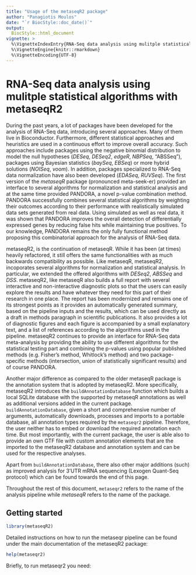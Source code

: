 ---
title: "Usage of the metaseqR2 package"
author: "Panagiotis Moulos"
date: "`r BiocStyle::doc_date()`"
output: 
  BiocStyle::html_document
vignette: >
  %\VignetteIndexEntry{RNA-Seq data analysis using mulitple statistical algorithms with metaseqR2}
  %\VignetteEngine{knitr::rmarkdown}
  %\VignetteEncoding{UTF-8}
---

RNA-Seq data analysis using mulitple statistical algorithms with metaseqR2
================================================================================

During the past years, a lot of packages have been developed for the analysis of 
RNA-Seq data, introducing several approaches. Many of them live in Bioconductor. 
Furthermore, different statistical approaches and heuristics are used in a
continuous effort to improve overall accuracy. Such approaches include packages
using the negative binomial distribution to model the null hypotheses (*DESeq*, 
*DESeq2*, *edgeR*, *NBPSeq*, "ABSSeq"), packages using Bayesian statistics 
(*baySeq*, *EBSeq*) or more hybrid solutions (*NOISeq*, *voom*). In addition, 
packages specialized to RNA-Seq data normalization have also been developed 
(*EDASeq*, *RUVSeq*). The first version of the *metaseqR* package (pronounced 
meta-seek-er) provided an interface to several algorithms for normalization and 
statistical analysis and at the same time provided PANDORA, a novel p-value 
combination method. PANDORA successfully combines several statistical algorithms 
by weighting their outcomes according to their performance with realistically 
simulated data sets generated from real data. Using simulated as well as real 
data, it was shown that PANDORA improves the overall detection of differentially
expressed genes by reducing false hits while maintaining true positives. To our
knowledge, PANDORA remains the only fully functional method proposing this 
combinatorial approach for the analysis of RNA-Seq data.

metaseqR2, is the continuation of metaseqR. While it has been (at times)
heavily refactored, it still offers the same functionalities with as much
backwards compatibility as possible. Like metaseqR, metaseqR2, incoporates 
several algorithms for normalization and statistical analysis. In particular, we
extended the offered algorithms with *DESeq2*, *ABSSeq* and *DSS*. metaseqR2, 
like metaseqR also builds a full report with several interactive and 
non-interactive diagnostic plots so that the users can easily explore the 
results and have whatever they need for this part of their research in one 
place. The report has been modernized and remains one of its strongest points as
it provides an automatically generated summary, based on the pipeline inputs and 
the results, which can be used directly as a draft in methods paragraph in 
scientific publications. It also provides a lot of diagnostic figures and each 
figure is accompanied by a small explanatory text, and a list of references 
according to the algorithms used in the pipeline. metaseqR2 continues to provide 
an interface for RNA-Seq data meta-analysis by providing the ability to use 
different algorithms for the statistical testing part and combining the p-values
using popular published methods (e.g. Fisher's method, Whitlock's method) and 
two package-specific methods (intersection, union of statistically significant 
results) and of course PANDORA.

Another major difference as compared to the older metaseqR package is the 
annotation system that is adopted by metaseqR2. More specifically, metaseqR2
introduces the ```buildAnnotationDatabase``` function which builds a local
SQLite database with the supported by metaseqR annotations as well as additional
versions added in the current package. ```buildAnnotationDatabase```, given a
short and comprehensive number of arguments, automatically downloads, processes
and imports to a portable database, all annotation types required by the
```metaseqr2``` pipeline. Therefore, the user neither has to embed or download
the required annotation each time. But most importantly, with the current 
package, the user is able also to provide an own GTF file with custom annotation
elements that are the imported to the metaseqR2 database and annotation system
and can be used for the respective analyses.

Apart from ```buildAnnotationDatabase```, there also other major additions 
(such) as improved analysis for 3'UTR mRNA sequencing (Lexogen Quant-Seq 
protocol) which can be found towards the end of this page. 

Throughout the rest of this document, ```metaseqr2``` refers to the name of the  
analysis pipeline while *metaseqR* refers to the name of the package.

## Getting started

```{r load-library echo=TRUE, eval=TRUE, message=FALSE, warning=FALSE}
library(metaseqR2)
```

Detailed instructions on how to run the metaseqr pipeline can be found under the
main documentation of the metaseqR2 package:

```{r init-metaseqr, eval=FALSE, echo=TRUE, warning=FALSE}
help(metaseqr2)
```

Briefly, to run metaseqr2 you need:
